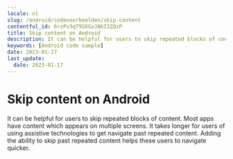 ```yaml
---
locale: nl
slug: /android/codevoorbeelden/skip-content
contentful_id: 6rzPv3qT9S6GxJAKI3ZQsP
title: Skip content on Android
description: It can be helpful for users to skip repeated blocks of content.
keywords: [Android code sample]
date: 2023-01-17
last_update:
  date: 2023-01-17
---
```


# Skip content on Android

It can be helpful for users to skip repeated blocks of content. Most apps have content which appears on multiple screens. It takes longer for users of using assistive technologies to get navigate past repeated content. Adding the ability to skip past repeated content helps these users to navigate quicker.

<CodeSample id="screen-skip" locale="nl" platform="android"/>
